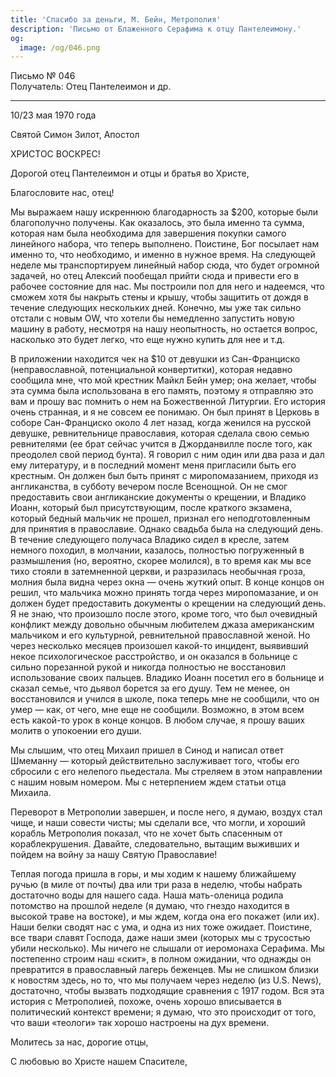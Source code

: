 ```yaml
---
title: 'Спасибо за деньги, М. Бейн, Метрополия'
description: 'Письмо от Блаженного Серафима к отцу Пантелеимону.'
og:
  image: /og/046.png
---
```


<div style={{textAlign:'right', fontFamily:'monospace'}}>Письмо № 046</div>
<div style={{textAlign:'left', fontFamily:'monospace'}}>Получатель: Отец Пантелеимон и др.</div>

---

10/23 мая 1970 года

Святой Симон Зилот, Апостол

ХРИСТОС ВОСКРЕС!

Дорогой отец Пантелеимон и отцы и братья во Христе,

Благословите нас, отец!

Мы выражаем нашу искреннюю благодарность за $200, которые были благополучно получены. Как оказалось, это была именно та сумма, которая нам была необходима для завершения покупки самого линейного набора, что теперь выполнено. Поистине, Бог посылает нам именно то, что необходимо, и именно в нужное время. На следующей неделе мы транспортируем линейный набор сюда, что будет огромной задачей, но отец Алексий пообещал прийти сюда и привести его в рабочее состояние для нас. Мы построили пол для него и надеемся, что сможем хотя бы накрыть стены и крышу, чтобы защитить от дождя в течение следующих нескольких дней. Конечно, мы уже так сильно отстали с новым OW, что хотели бы немедленно запустить новую машину в работу, несмотря на нашу неопытность, но остается вопрос, насколько это будет легко, что еще нужно купить для нее и т.д.

В приложении находится чек на $10 от девушки из Сан-Франциско (неправославной, потенциальной конвертитки), которая недавно сообщила мне, что мой крестник Майкл Бейн умер; она желает, чтобы эта сумма была использована в его память, поэтому я отправляю это вам и прошу вас помнить о нем на Божественной Литургии. Его история очень странная, и я не совсем ее понимаю. Он был принят в Церковь в соборе Сан-Франциско около 4 лет назад, когда женился на русской девушке, ревнительнице православия, которая сделала свою семью ревнителями (ее брат сейчас учится в Джорданвилле после того, как преодолел свой период бунта). Я говорил с ним один или два раза и дал ему литературу, и в последний момент меня пригласили быть его крестным. Он должен был быть принят с миропомазанием, приходя из англиканства, в субботу вечером после Всенощной. Он не смог предоставить свои англиканские документы о крещении, и Владико Иоанн, который был присутствующим, после краткого экзамена, который бедный мальчик не прошел, признал его неподготовленным для принятия в православие. Однако свадьба была на следующий день. В течение следующего получаса Владико сидел в кресле, затем немного походил, в молчании, казалось, полностью погруженный в размышления (но, вероятно, скорее молился), в то время как мы все тихо стояли в затемненной церкви, и разразилась необычная гроза, молния была видна через окна — очень жуткий опыт. В конце концов он решил, что мальчика можно принять тогда через миропомазание, и он должен будет предоставить документы о крещении на следующий день. Я не знаю, что произошло после этого, кроме того, что был очевидный конфликт между довольно обычным любителем джаза американским мальчиком и его культурной, ревнительной православной женой. Но через несколько месяцев произошел какой-то инцидент, выявивший некое психологическое расстройство, и он оказался в больнице с сильно порезанной рукой и никогда полностью не восстановил использование своих пальцев. Владико Иоанн посетил его в больнице и сказал семье, что дьявол борется за его душу. Тем не менее, он восстановился и учился в школе, пока теперь мне не сообщили, что он умер — как, от чего, мне еще не сообщили. Возможно, в этом всем есть какой-то урок в конце концов. В любом случае, я прошу ваших молитв о упокоении его души.

Мы слышим, что отец Михаил пришел в Синод и написал ответ Шмеманну — который действительно заслуживает того, чтобы его сбросили с его нелепого пьедестала. Мы стреляем в этом направлении с нашим новым номером. Мы с нетерпением ждем статьи отца Михаила.

Переворот в Метрополии завершен, и после него, я думаю, воздух стал чище, и наши совести чисты; мы сделали все, что могли, и хороший корабль Метрополия показал, что не хочет быть спасенным от кораблекрушения. Давайте, следовательно, вытащим выживших и пойдем на войну за нашу Святую Православие!

Теплая погода пришла в горы, и мы ходим к нашему ближайшему ручью (в миле от почты) два или три раза в неделю, чтобы набрать достаточно воды для нашего сада. Наша мать-оленица родила потомство на прошлой неделе (я думаю, что гнездо находится в высокой траве на востоке), и мы ждем, когда она его покажет (или их). Наши белки сводят нас с ума, и одна из них тоже ожидает. Поистине, все твари славят Господа, даже наши змеи (которых мы с трусостью убили несколько). Мы ничего не слышали от иеромонаха Серафима. Мы постепенно строим наш «скит», в полном ожидании, что однажды он превратится в православный лагерь беженцев. Мы не слишком близки к новостям здесь, но то, что мы получаем через неделю (из U.S. News), достаточно, чтобы вызвать подходящие сравнения с 1917 годом. Вся эта история с Метрополией, похоже, очень хорошо вписывается в политический контекст времени; я думаю, что это происходит от того, что ваши «теологи» так хорошо настроены на дух времени.

Молитесь за нас, дорогие отцы,

С любовью во Христе нашем Спасителе,
